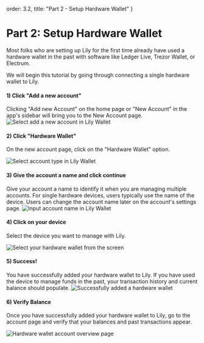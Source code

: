 
  order: 3.2,
  title: "Part 2 - Setup Hardware Wallet"
}

# Part 2: Setup Hardware Wallet

Most folks who are setting up Lily for the first time already have used a hardware wallet in the past with software like Ledger Live, Trezor Wallet, or Electrum.

We will begin this tutorial by going through connecting a single hardware wallet to Lily.

<InfoAlert
  text="This next part will go through setting up a single sig hardware wallet"
  actionLink="./part-3"
  actionText="Skip to Multisig" />

#### 1) Click "Add a new account"
Clicking "Add new Account" on the home page or "New Account" in the app's sidebar will bring you to the New Account page.
<img 
  alt="Select add a new account in Lily Wallet"
  src={AddNewAccountImage} />


#### 2) Click "Hardware Wallet"
On the new account page, click on the "Hardware Wallet" option.

<img 
  alt="Select account type in Lily Wallet"
  src={SelectWalletTypeImage} />


#### 3) Give the account a name and click continue
Give your account a name to identify it when you are managing multiple accounts. For single hardware devices, users typically use the name of the device. Users can change the account name later on the account's settings page.
<img 
  alt="Input account name in Lily Wallet"
  src={InputAccountName} />

#### 4) Click on your device
Select the device you want to manage with Lily.

<InfoAlert 
  text="Some devices like Coldcard support airgapping, allowing you to add a device without plugging it into your computer." 
  actionLink="./devices/coldcard/airgap"
  actionText="Read Coldcard Airgap Instructions"  
/>
<img 
  alt="Select your hardware wallet from the screen"
  src={SelectHardwareWallet} />

#### 5) Success!
You have successfully added your hardware wallet to Lily. If you have used the device to manage funds in the past, your transaction history and current balance should populate.
<img 
  alt="Successfully added a hardware wallet"
  src={Success} />

#### 6) Verify Balance
Once you have successfully added your hardware wallet to Lily, go to the account page and verify that your balances and past transactions appear.

<img 
  alt="Hardware wallet account overview page"
  src={AccountOverview} />

  